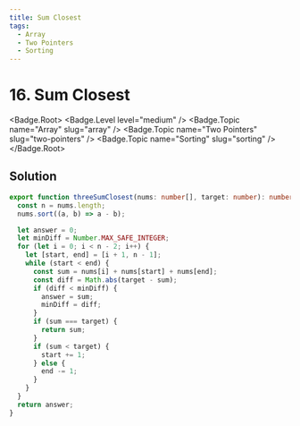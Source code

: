 ```yaml
---
title: Sum Closest
tags:
  - Array
  - Two Pointers
  - Sorting
---
```


# 16. Sum Closest

<Badge.Root>
  <Badge.Level level="medium" />
  <Badge.Topic name="Array" slug="array" />
  <Badge.Topic name="Two Pointers" slug="two-pointers" />
  <Badge.Topic name="Sorting" slug="sorting" />
</Badge.Root>

## Solution

```typescript filename="solution.ts" copy
export function threeSumClosest(nums: number[], target: number): number {
  const n = nums.length;
  nums.sort((a, b) => a - b);

  let answer = 0;
  let minDiff = Number.MAX_SAFE_INTEGER;
  for (let i = 0; i < n - 2; i++) {
    let [start, end] = [i + 1, n - 1];
    while (start < end) {
      const sum = nums[i] + nums[start] + nums[end];
      const diff = Math.abs(target - sum);
      if (diff < minDiff) {
        answer = sum;
        minDiff = diff;
      }
      if (sum === target) {
        return sum;
      }
      if (sum < target) {
        start += 1;
      } else {
        end -= 1;
      }
    }
  }
  return answer;
}
```

<ProblemLink
  codingSite="leetcode"
  href="https://leetcode.com/problems/3sum-closest"
  title="Sum Closest"
/>
